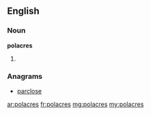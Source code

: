 ==English==

===Noun===
'''polacres'''

# {{plural of|polacre}}

===Anagrams===
* [[parclose#English|parclose]]

[[ar:polacres]]
[[fr:polacres]]
[[mg:polacres]]
[[my:polacres]]